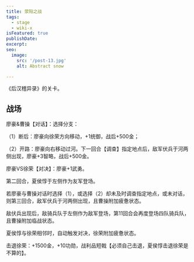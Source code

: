 ```yaml
---
title: 荥阳之战
tags:
  - stage
  - wiki-x
isFeatured: true
publishDate: 
excerpt: 
seo:
  image:
    src: '/post-13.jpg'
    alt: Abstract snow

---
```


《后汉稽异录》的关卡。

## 战场

廖豪&曹操【对话】：选择分支：

（1）断后：廖豪向徐荣方向移动，+1统御，战后+500金；

（2）开路：廖豪向右移动过河。下一回合【调查】指定地点后，敌军伏兵于河两侧出现，廖豪+3智略，战后+500金。

廖豪VS徐荣【对决】：廖豪+1武勇。

第二回合，夏侯惇于左侧作为友军登场。

若廖豪与曹操对话时选择（1），或选择（2）却未及时调查指定地点，或未对话，则第三回合，敌军伏兵于河两侧出现，且曹操附加疲惫状态。

敌伏兵出现后，敌骑兵队于左侧作为敌军登场，第11回合会再度登场四队骑兵队，且曹操附加临战状态。

夏侯惇与徐荣相邻时，自动触发对决，徐荣附加疲惫状态。

击退徐荣：+1500金，+10功勋，战利品短戟【必须自己击退，夏侯惇击退徐荣是不算的】。